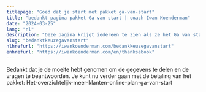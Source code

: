 ```yaml
---
titlepage: "Goed dat je start met pakket ga-van-start"
title: "bedankt pagina pakket Ga van start | coach Iwan Koenderman"
date: "2024-03-25"
lang: "nl"
description: "Deze pagina krijgt iedereen te zien als ze het Ga van start pakket aanschaffen"
slug: "bedanktkeuzegavanstart"
nlhrefurl: "https://iwankoenderman.com/bedankkeuzegavanstart"
enhrefurl: "https://iwankoenderman.com/en/thanksebook"
--- 
```



Bedankt dat je de moeite hebt genomen om de gegevens te delen en de vragen te beantwoorden.
Je kunt nu verder gaan met de betaling van het pakket: Het-overzichtelijk-meer-klanten-online-plan-ga-van-start





 <Checkoutprod3/>
                         



    